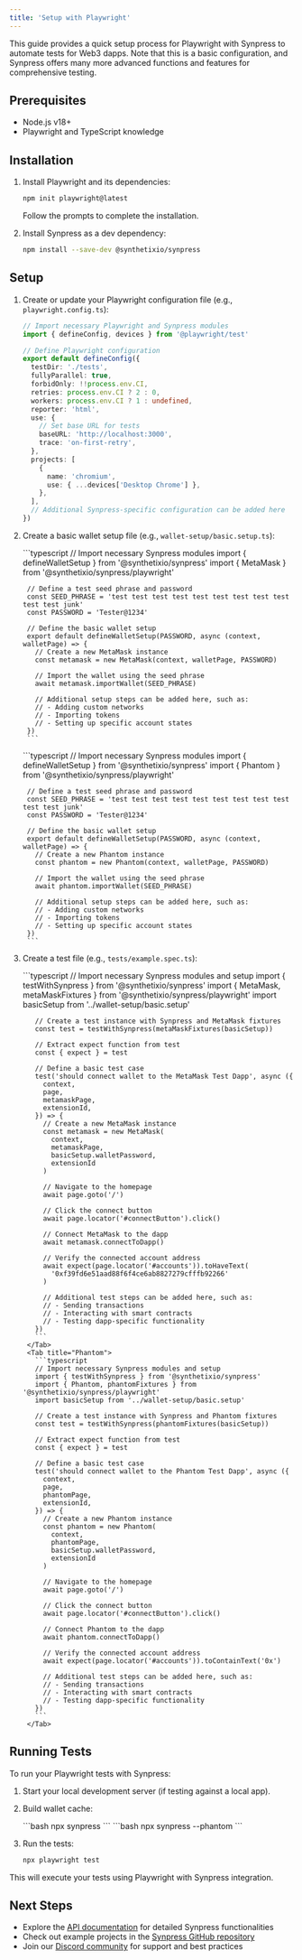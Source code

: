 ```yaml
---
title: 'Setup with Playwright'
---
```


This guide provides a quick setup process for Playwright with Synpress to automate tests for Web3 dapps. Note that this is a basic configuration, and Synpress offers many more advanced functions and features for comprehensive testing.

## Prerequisites

- Node.js v18+
- Playwright and TypeScript knowledge

## Installation

1. Install Playwright and its dependencies:

   ```bash
   npm init playwright@latest
   ```

   Follow the prompts to complete the installation.

2. Install Synpress as a dev dependency:

   ```bash
   npm install --save-dev @synthetixio/synpress
   ```

## Setup

1. Create or update your Playwright configuration file (e.g., `playwright.config.ts`):

   ```typescript
   // Import necessary Playwright and Synpress modules
   import { defineConfig, devices } from '@playwright/test'

   // Define Playwright configuration
   export default defineConfig({
     testDir: './tests',
     fullyParallel: true,
     forbidOnly: !!process.env.CI,
     retries: process.env.CI ? 2 : 0,
     workers: process.env.CI ? 1 : undefined,
     reporter: 'html',
     use: {
       // Set base URL for tests
       baseURL: 'http://localhost:3000',
       trace: 'on-first-retry',
     },
     projects: [
       {
         name: 'chromium',
         use: { ...devices['Desktop Chrome'] },
       },
     ],
     // Additional Synpress-specific configuration can be added here
   })
   ```

2. Create a basic wallet setup file (e.g., `wallet-setup/basic.setup.ts`):

    <Tabs>
      <Tab title="MetaMask">
        ```typescript
        // Import necessary Synpress modules
        import { defineWalletSetup } from '@synthetixio/synpress'
        import { MetaMask } from '@synthetixio/synpress/playwright'

        // Define a test seed phrase and password
        const SEED_PHRASE = 'test test test test test test test test test test test junk'
        const PASSWORD = 'Tester@1234'

        // Define the basic wallet setup
        export default defineWalletSetup(PASSWORD, async (context, walletPage) => {
          // Create a new MetaMask instance
          const metamask = new MetaMask(context, walletPage, PASSWORD)

          // Import the wallet using the seed phrase
          await metamask.importWallet(SEED_PHRASE)

          // Additional setup steps can be added here, such as:
          // - Adding custom networks
          // - Importing tokens
          // - Setting up specific account states
        })
        ```
      </Tab>
      <Tab title="Phantom">
        ```typescript
        // Import necessary Synpress modules
        import { defineWalletSetup } from '@synthetixio/synpress'
        import { Phantom } from '@synthetixio/synpress/playwright'

        // Define a test seed phrase and password
        const SEED_PHRASE = 'test test test test test test test test test test test junk'
        const PASSWORD = 'Tester@1234'

        // Define the basic wallet setup
        export default defineWalletSetup(PASSWORD, async (context, walletPage) => {
          // Create a new Phantom instance
          const phantom = new Phantom(context, walletPage, PASSWORD)

          // Import the wallet using the seed phrase
          await phantom.importWallet(SEED_PHRASE)

          // Additional setup steps can be added here, such as:
          // - Adding custom networks
          // - Importing tokens
          // - Setting up specific account states
        })
        ```
      </Tab>
    </Tabs>
   
3. Create a test file (e.g., `tests/example.spec.ts`):

    <Tabs>
        <Tab title="MetaMask">
          ```typescript
          // Import necessary Synpress modules and setup
          import { testWithSynpress } from '@synthetixio/synpress'
          import { MetaMask, metaMaskFixtures } from '@synthetixio/synpress/playwright'
          import basicSetup from '../wallet-setup/basic.setup'

          // Create a test instance with Synpress and MetaMask fixtures
          const test = testWithSynpress(metaMaskFixtures(basicSetup))

          // Extract expect function from test
          const { expect } = test

          // Define a basic test case
          test('should connect wallet to the MetaMask Test Dapp', async ({
            context,
            page,
            metamaskPage,
            extensionId,
          }) => {
            // Create a new MetaMask instance
            const metamask = new MetaMask(
              context,
              metamaskPage,
              basicSetup.walletPassword,
              extensionId
            )

            // Navigate to the homepage
            await page.goto('/')

            // Click the connect button
            await page.locator('#connectButton').click()

            // Connect MetaMask to the dapp
            await metamask.connectToDapp()

            // Verify the connected account address
            await expect(page.locator('#accounts')).toHaveText(
              '0xf39fd6e51aad88f6f4ce6ab8827279cfffb92266'
            )

            // Additional test steps can be added here, such as:
            // - Sending transactions
            // - Interacting with smart contracts
            // - Testing dapp-specific functionality
          })
          ```
        </Tab>
        <Tab title="Phantom">
          ```typescript
          // Import necessary Synpress modules and setup
          import { testWithSynpress } from '@synthetixio/synpress'
          import { Phantom, phantomFixtures } from '@synthetixio/synpress/playwright'
          import basicSetup from '../wallet-setup/basic.setup'

          // Create a test instance with Synpress and Phantom fixtures
          const test = testWithSynpress(phantomFixtures(basicSetup))

          // Extract expect function from test
          const { expect } = test

          // Define a basic test case
          test('should connect wallet to the Phantom Test Dapp', async ({
            context,
            page,
            phantomPage,
            extensionId,
          }) => {
            // Create a new Phantom instance
            const phantom = new Phantom(
              context,
              phantomPage,
              basicSetup.walletPassword,
              extensionId
            )

            // Navigate to the homepage
            await page.goto('/')

            // Click the connect button
            await page.locator('#connectButton').click()

            // Connect Phantom to the dapp
            await phantom.connectToDapp()

            // Verify the connected account address
            await expect(page.locator('#accounts')).toContainText('0x')

            // Additional test steps can be added here, such as:
            // - Sending transactions
            // - Interacting with smart contracts
            // - Testing dapp-specific functionality
          })
          ```
        </Tab>
    </Tabs>
    
   

## Running Tests

To run your Playwright tests with Synpress:

1. Start your local development server (if testing against a local app).

2. Build wallet cache:

    <Tabs>
        <Tab title="MetaMask">
          ```bash
          npx synpress
          ```
        </Tab>
        <Tab title="Phantom">
          ```bash
          npx synpress --phantom
          ```
        </Tab>
    </Tabs>

3. Run the tests:

   ```bash
   npx playwright test
   ```

This will execute your tests using Playwright with Synpress integration.

## Next Steps

- Explore the [API documentation](/api-reference/) for detailed Synpress functionalities
- Check out example projects in the [Synpress GitHub repository](https://github.com/Synthetixio/synpress/tree/dev/examples)
- Join our [Discord community](https://discord.gg/XhZKSRGtWc) for support and best practices
